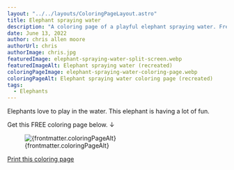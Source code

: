 ```yaml
---
layout: "../../layouts/ColoringPageLayout.astro"
title: Elephant spraying water
description: "A coloring page of a playful elephant spraying water. Free coloring page."
date: June 13, 2022
author: chris allen moore
authorUrl: chris
authorImage: chris.jpg
featuredImage: elephant-spraying-water-split-screen.webp
featuredImageAlt: Elephant spraying water (recreated)
coloringPageImage: elephant-spraying-water-coloring-page.webp
coloringPageAlt: Elephant spraying water coloring page (recreated)
tags:
  - Elephants
---
```


Elephants love to play in the water. This elephant is having a lot of fun.

Get this FREE coloring page below. ↓

<figure class="text-center mt-0">
  <img
    src={`/images/coloring-pages/${frontmatter.coloringPageImage}`}
    alt={frontmatter.coloringPageAlt}
    class="w-full"
  />
  <figcaption class="text-sm">{frontmatter.coloringPageAlt}</figcaption>
</figure>

<div class="text-center">
  <a
    target="_blank"
    href={`/images/coloring-pages/${frontmatter.coloringPageImage}/`}
    class="no-underline bg-paradiso-600 hover:bg-paradiso-700 text-white py-4 px-5 rounded-full leading-normal"
  >
    <span>Print this coloring page</span>
  </a>
</div>
